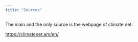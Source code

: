 ```yaml
---
title: "Sources"
---
```


The main and the only source is the webpage of climate net:

<https://climatenet.am/en/>
